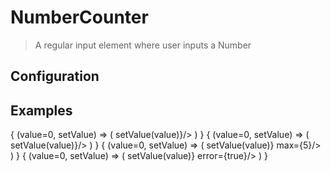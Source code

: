 
# NumberCounter

> A regular input element where user inputs a Number

<CodeBlock>
  <NumberCounter label="Demo Label" value={0}/>
</CodeBlock>

## Configuration

<ConfigBlock of={NumberCounter} />

## Examples

<CodeBlock title='Type : Default'>
{
    (value=0, setValue) => (
        <NumberCounter value={value} onChange={value => setValue(value)}/>
    )
}
</CodeBlock>

<CodeBlock title='Type : With Label'>
{
    (value=0, setValue) => (
        <NumberCounter label="Demo Label" value={value} onChange={value => setValue(value)}/>
    )
}
</CodeBlock>


<CodeBlock title='Type : With Custom Max Value (5)'>
{
    (value=0, setValue) => (
        <NumberCounter label="Demo Label" value={value} onChange={value => setValue(value)} max={5}/>
    )
}
</CodeBlock>

<CodeBlock title='Type : With Error'>
{
    (value=0, setValue) => (
        <NumberCounter label="Error Label" value={value} onChange={value => setValue(value)} error={true}/>
    )
}
</CodeBlock>

